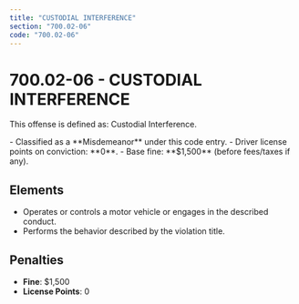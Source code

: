 ```yaml
---
title: "CUSTODIAL INTERFERENCE"
section: "700.02-06"
code: "700.02-06"
---
```





# 700.02-06 - CUSTODIAL INTERFERENCE

This offense is defined as: Custodial Interference.

<Aside type="caution" title="Charge Type: Misdemeanor">
- Classified as a **Misdemeanor** under this code entry.
- Driver license points on conviction: **0**.
- Base fine: **$1,500** (before fees/taxes if any).
</Aside>

## Elements
- Operates or controls a motor vehicle or engages in the described conduct.
- Performs the behavior described by the violation title.

## Penalties
- **Fine**: $1,500
- **License Points**: 0
